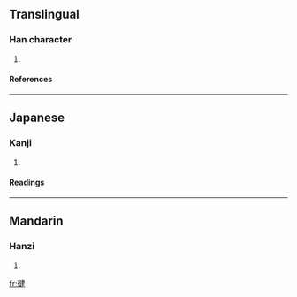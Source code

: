 ==Translingual==
===Han character===
{{Han char|rn=60|rad=彳|as=08|sn=11|four=|canj=竹人弓大手 (HONKQ)}}
# {{defn|Han|sort=彳08}}
====References====
{{Han ref|kx=0370.051|hdz=20831.120|uh=5FA4|ud=24484}}
----
==Japanese==
===Kanji===
{{ja-kanji|grade=|rs=彳08}}
# {{defn|Japanese}} 
====Readings====
{{ja-readings|on=|kun=[[たけし]] (takeshi), [[けん]] (ken)}}
----
==Mandarin==
===Hanzi===
{{cmn-hanzi|pin=[[jiàn]] (jian4)|wg=chien<sup>4</sup>}}
# {{defn|Mandarin}}

[[fr:徤]]